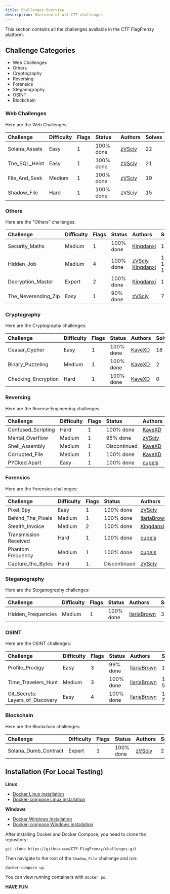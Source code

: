```yaml
---
title: Challenges Overview
description: Overview of all CTF challenges
---
```


This section contains all the challenges available in the CTF FlagFrenzy platform.

## Challenge Categories

- Web Challenges
- Others
- Cryptography
- Reversing
- Forensics
- Steganography
- OSINT
- Blockchain

### Web Challenges

Here are the Web Challenges:

| Challenge      | Difficulty | Flags | Status    | Authors                | Solves |
| :------------- | :--------- | :---- | :-------- | :--------------------- | :----- |
| Solana_Assets  | Easy       | 1     | 100% done | [zVSciy](https://github.com/zVSciy) | 22     |
| The_SQL_Heist  | Easy       | 1     | 100% done | [zVSciy](https://github.com/zVSciy) | 21     |
| File_And_Seek  | Medium     | 1     | 100% done | [zVSciy](https://github.com/zVSciy) | 19     |
| Shadow_File    | Hard       | 1     | 100% done | [zVSciy](https://github.com/zVSciy) | 15     |

### Others

Here are the "Others" challenges:

| Challenge       | Difficulty | Flags | Status    | Authors                | Solves       |
| :-------------- | :--------- | :---- | :-------- | :--------------------- | :------------- |
| Security_Maths | Medium     | 1     | 100% done | [Kingdanxi](https://github.com/kingdanxi) | 12           |
| Hidden_Job      | Medium     | 4     | 100% done | [zVSciy](https://github.com/zVSciy) [Kingdanxi](https://github.com/kingdanxi)        | 19-14-12-10  |
| Decryption_Master | Expert     | 2     | 100% done | [Kingdanxi](https://github.com/kingdanxi) | 12-0       |
| The_Neverending_Zip | Easy    | 1     | 90% done  | [zVSciy](https://github.com/zVSciy)                | 7            |

### Cryptography

Here are the Cryptography challenges:

| Challenge           | Difficulty | Flags | Status    | Authors                | Solves |
| :------------------ | :--------- | :---- | :-------- | :--------------------- | :----- |
| Ceasar_Cypher       | Easy       | 1     | 100% done | [KaveXD](https://github.com/KaveXD) | 18     |
| Binary_Puzzeling    | Medium     | 1     | 100% done | [KaveXD](https://github.com/KaveXD) | 2      |
| Checking_Encryption | Hard       | 1     | 100% done | [KaveXD](https://github.com/KaveXD) | 0      |

### Reversing

Here are the Reverse Engineering challenges:

| Challenge           | Difficulty | Flags | Status       | Authors                | Solves |
| :------------------ | :--------- | :---- | :----------- | :--------------------- | :----- |
| Confused_Scripting  | Hard       | 1     | 100% done    | [KaveXD](https://github.com/KaveXD) | 15     |
| Mental_Overflow  | Medium     | 1     | 95% done     | [zVSciy](https://github.com/zVSciy) | 11     |
| Shell_Assembly   | Medium     | 1     | Discontinued | [KaveXD](https://github.com/KaveXD) | X      |
| Corrupted_File   | Medium     | 1     | 100% done    | [KaveXD](https://github.com/KaveXD) | 2      |
| PYCked Apart      | Easy       | 1     | 100% done    | [cupels](https://github.com/cupels) | 18     |

### Forensics

Here are the Forensics challenges:

| Challenge           | Difficulty | Flags | Status       | Authors                | Solves |
| :------------------ | :--------- | :---- | :----------- | :--------------------- | :----- |
| Pixel_Spy           | Easy       | 1     | 100% done    | [zVSciy](https://github.com/zVSciy) | 20     |
| Behind_The_Pixels   | Medium     | 1     | 100% done    | [IlariaBrown](https://github.com/IlariaBrown) | 21     |
| Stealth_Invoice     | Medium     | 2     | 100% done    | [Kingdanxi](https://github.com/kingdanxi) | 21-6   |
| Transmission Received | Hard       | 1     | 100% done    | [cupels](https://github.com/cupels) | 12     |
| Phantom Frequency     | Medium     | 1     | 100% done    | [cupels](https://github.com/cupels) | 11     |
| Capture_the_Bytes  | Hard       | 1     | Discontinued | [zVSciy](https://github.com/zVSciy) | X      |

### Steganography

Here are the Steganography challenges:

| Challenge           | Difficulty | Flags | Status       | Authors                | Solves |
| :------------------ | :--------- | :---- | :----------- | :--------------------- | :----- |
| Hidden_Frequencies  | Medium     | 1     | 100% done    | [IlariaBrown](https://github.com/IlariaBrown) | 3      |

### OSINT

Here are the OSINT challenges:

| Challenge                       | Difficulty | Flags | Status    | Authors                | Solves     |
| :------------------------------ | :--------- | :---- | :-------- | :--------------------- | :--------- |
| Profile_Prodigy                 | Easy       | 3     | 99% done  | [IlariaBrown](https://github.com/IlariaBrown) | 15         |
| Time_Travelers_Hunt             | Medium     | 3     | 100% done | [IlariaBrown](https://github.com/IlariaBrown) | 14-5-5     |
| Git_Secrets: Layers_of_Discovery | Easy       | 4     | 100% done | [IlariaBrown](https://github.com/IlariaBrown) | 12-7-7-7   |

### Blockchain
Here are the Blockchain challenges:

| Challenge              | Difficulty | Flags | Status    | Authors                | Solves |
| :--------------------- | :--------- | :---- | :-------- | :--------------------- | :----- |
| Solana_Dumb_Contract | Expert     | 1     | 100% done | [zVSciy](https://github.com/zVSciy) | 2      |

## Installation (For Local Testing)

**Linux**

- [Docker Linux installation](https://docs.docker.com/engine/install/ubuntu/)
- [Docker-compose Linux installation](https://docs.docker.com/compose/install/linux/)

**Windows**

- [Docker Windows installation](https://docs.docker.com/desktop/setup/install/windows-install/)
- [Docker-compose Windows installation](https://docs.docker.com/compose/install/)

After installing Docker and Docker Compose, you need to clone the repository:

```
git clone https://github.com/CTF-FlagFrenzy/challenges.git
```

Then navigate to the root of the `Shadow_File` challenge and run:

```
docker-compose up
```

You can view running containers with `docker ps`.

**HAVE FUN**